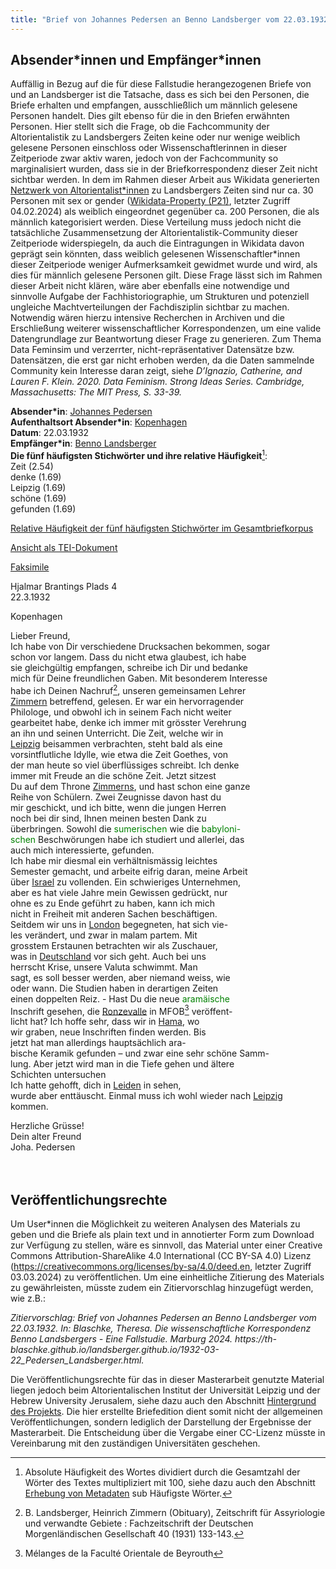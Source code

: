 ```yaml
---
title: "Brief von Johannes Pedersen an Benno Landsberger vom 22.03.1932"
---
```

::: {.callout-note collapse="true"}
## Absender\*innen und Empfänger\*innen

Auffällig in Bezug auf die für diese Fallstudie herangezogenen Briefe von und an Landsberger ist die Tatsache, dass es sich bei den Personen, die Briefe erhalten und empfangen, ausschließlich um männlich gelesene Personen handelt. Dies gilt ebenso für die in den Briefen erwähnten Personen. Hier stellt sich die Frage, ob die Fachcommunity der Altorientalistik zu Landsbergers Zeiten keine oder nur wenige weiblich gelesene Personen einschloss oder Wissenschaftlerinnen in dieser Zeitperiode zwar aktiv waren, jedoch von der Fachcommunity so marginalisiert wurden, dass sie in der Briefkorrespondenz dieser Zeit nicht sichtbar werden. In dem im Rahmen dieser Arbeit aus Wikidata generierten [Netzwerk von Altorientalist\*innen](index.qmd#kontextualisierung-der-korrespondenz) zu Landsbergers Zeiten sind nur ca. 30 Personen mit sex or gender ([Wikidata-Property (P21)](https://www.wikidata.org/wiki/Property:P21), letzter Zugriff 04.02.2024) als weiblich eingeordnet gegenüber ca. 200 Personen, die als männlich kategorisiert werden. Diese Verteilung muss jedoch nicht die tatsächliche Zusammensetzung der Altorientalistik-Community dieser Zeitperiode widerspiegeln, da auch die Eintragungen in Wikidata davon geprägt sein könnten, dass weiblich gelesenen Wissenschaftler\*innen dieser Zeitperiode weniger Aufmerksamkeit gewidmet wurde und wird, als dies für männlich gelesene Personen gilt. Diese Frage lässt sich im Rahmen dieser Arbeit nicht klären, wäre aber ebenfalls eine notwendige und sinnvolle Aufgabe der Fachhistoriographie, um Strukturen und potenziell ungleiche Machtverteilungen der Fachdisziplin sichtbar zu machen. Notwendig wären hierzu intensive Recherchen in Archiven und die Erschließung weiterer wissenschaftlicher Korrespondenzen, um eine valide Datengrundlage zur Beantwortung dieser Frage zu generieren. Zum Thema Data Feminsim und verzerrter, nicht-repräsentativer Datensätze bzw. Datensätzen, die erst gar nicht erhoben werden, da die Daten sammelnde Community kein Interesse daran zeigt, siehe *D’Ignazio, Catherine, and Lauren F. Klein. 2020. Data Feminism. Strong Ideas Series. Cambridge, Massachusetts: The MIT Press, S. 33-39.*
:::

**Absender\*in**: [Johannes Pedersen](https://www.wikidata.org/wiki/Q6039205)   
**Aufenthaltsort Absender\*in**: [Kopenhagen](https://www.geonames.org/2618425/copenhagen.html)  
**Datum**: 22.03.1932  
**Empfänger\*in**: [Benno Landsberger](http://www.wikidata.org/entity/Q67592)  
**Die fünf häufigsten Stichwörter und ihre relative Häufigkeit**^[Absolute Häufigkeit des Wortes dividiert durch die Gesamtzahl der Wörter des Textes multipliziert mit 100, siehe dazu auch den Abschnitt [Erhebung von Metadaten](editionsprinzipien.qmd#tbl-metadaten) sub Häufigste Wörter.]:  
Zeit (2.54)  
denke (1.69)  
Leipzig (1.69)  
schöne (1.69)  
gefunden (1.69)  

[Relative Häufigkeit der fünf häufigsten Stichwörter im Gesamtbriefkorpus](1932-03-22_Pedersen_Landsberger_wordfrequency.qmd){target="_blank"}  
 
[Ansicht als TEI-Dokument](files/letters/tei/1932-03-22_Pedersen_Landsberger.xml){target="_blank"}    

[Faksimile](files/letters/pdf/1932-03-22_Pedersen_Landsberger.pdf){target="_blank"}  

Hjalmar Brantings Plads 4  
22.3.1932  

Kopenhagen  

Lieber Freund,<br/>
Ich habe von Dir verschiedene Drucksachen bekommen, sogar<br/>
schon vor langem. Dass du nicht etwa glaubest, ich habe<br/>
sie gleichgültig empfangen, schreibe ich Dir und bedanke<br/>
mich für Deine freundlichen Gaben. Mit besonderem Interesse<br/>
habe ich Deinen Nachruf^[B. Landsberger, Heinrich Zimmern (Obituary), Zeitschrift für Assyriologie und verwandte Gebiete : Fachzeitschrift der Deutschen Morgenländischen Gesellschaft 40 (1931) 133-143.], unseren gemeinsamen Lehrer<br/>
[Zimmern](https://www.wikidata.org/wiki/Q115000) betreffend, gelesen. Er war ein hervorragender<br/>
Philologe, und obwohl ich in seinem Fach nicht weiter<br/>
gearbeitet habe, denke ich immer mit grösster Verehrung<br/>
an ihn und seinen Unterricht. Die Zeit, welche wir in<br/>
[Leipzig](https://www.geonames.org/2879137/kreisfreie-stadt-leipzig.html) beisammen verbrachten, steht bald als eine<br/>
vorsintflutliche Idylle, wie etwa die Zeit Goethes, von<br/>
der man heute so viel überflüssiges schreibt. Ich denke<br/>
immer mit Freude an die schöne Zeit. Jetzt sitzest<br/>
Du auf dem Throne [Zimmerns](https://www.wikidata.org/wiki/Q115000), und hast schon eine ganze<br/>
Reihe von Schülern. Zwei Zeugnisse davon hast du<br/>
mir geschickt, und ich bitte, wenn die jungen Herren<br/>
noch bei dir sind, Ihnen meinen besten Dank zu<br/>
überbringen. Sowohl die <span style="color:green;">sumerischen</span> wie die <span style="color:green;">babyloni-<br/>
schen</span> Beschwörungen habe ich studiert und allerlei, das<br/>
auch mich interessierte, gefunden.<br/>
Ich habe mir diesmal ein verhältnismässig leichtes<br/>
Semester gemacht, und arbeite eifrig daran, meine Arbeit<br/>
über [Israel](https://www.geonames.org/294640/state-of-israel.html) zu vollenden. Ein schwieriges Unternehmen,<br/>
aber es hat viele Jahre mein Gewissen gedrückt, nur<br/>
ohne es zu Ende geführt zu haben, kann ich mich<br/>
nicht in Freiheit mit anderen Sachen beschäftigen.<br/>
Seitdem wir uns in [London](https://www.geonames.org/2643743/london.html) begegneten, hat sich vie-<br/>
les verändert, und zwar in malam partem. Mit<br/>
grosstem Erstaunen betrachten wir als Zuschauer,<br/>
was in [Deutschland](https://www.wikidata.org/wiki/Q1206012) vor sich geht. Auch bei uns<br/>
herrscht Krise, unsere Valuta schwimmt. Man<br/>
sagt, es soll besser werden, aber niemand weiss, wie<br/>
oder wann. Die Studien haben in derartigen Zeiten<br/>
einen doppelten Reiz. - Hast Du die neue <span style="color:green;">aramäische</span><br/>
Inschrift gesehen, die [Ronzevalle](https://www.wikidata.org/wiki/Q12213939) in MFOB^[Mélanges de la Faculté Orientale de Beyrouth] veröffent-<br/>
licht hat? Ich hoffe sehr, dass wir in [Hama](https://www.geonames.org/170017/hamah.html), wo<br/>
wir graben, neue Inschriften finden werden. Bis<br/>
jetzt hat man allerdings hauptsächlich ara-<br/>
bische Keramik gefunden – und zwar eine sehr schöne Samm-<br/>
lung. Aber jetzt wird man in die Tiefe gehen und ältere<br/>
Schichten untersuchen<br/>
Ich hatte gehofft, dich in [Leiden](https://www.geonames.org/2751772/gemeente-leiden.html) in sehen,<br/>
wurde aber enttäuscht. Einmal muss ich wohl wieder nach [Leipzig](https://www.geonames.org/2879137/kreisfreie-stadt-leipzig.html)<br/>
kommen.<br/>

Herzliche Grüsse!<br/>
Dein alter Freund<br/>
Joha. Pedersen
<br/>
<br/>
<br/>

::: {.callout-warning collapse="true"}
## Veröffentlichungsrechte

Um User\*innen die Möglichkeit zu weiteren Analysen des Materials zu geben und die Briefe als plain text und in annotierter Form zum Download zur Verfügung zu stellen, wäre es sinnvoll, das Material unter einer Creative Commons Attribution-ShareAlike 4.0 International (CC BY-SA 4.0) Lizenz ([https://creativecommons.org/licenses/by-sa/4.0/deed.en](https://creativecommons.org/licenses/by-sa/4.0/deed.en), letzter Zugriff 03.03.2024) zu veröffentlichen. Um eine einheitliche Zitierung des Materials zu gewährleisten, müsste zudem ein Zitiervorschlag hinzugefügt werden, wie z.B.:

*Zitiervorschlag: Brief von Johannes Pedersen an Benno Landsberger vom 22.03.1932. In: Blaschke, Theresa. Die wissenschaftliche Korrespondenz Benno Landsbergers - Eine Fallstudie. Marburg 2024. https://th-blaschke.github.io/landsberger.github.io/1932-03-22_Pedersen_Landsberger.html.*

Die Veröffentlichungsrechte für das in dieser Masterarbeit genutzte Material liegen jedoch beim Altorientalischen Institut der Universität Leipzig und der Hebrew University Jerusalem, siehe dazu auch den Abschnitt [Hintergrund des Projekts](index.qmd#hintergrund-des-projekts). Die hier erstellte Briefedition dient somit nicht der allgemeinen Veröffentlichungen, sondern lediglich der Darstellung der Ergebnisse der Masterarbeit. Die Entscheidung über die Vergabe einer CC-Lizenz müsste in Vereinbarung mit den zuständigen Universitäten geschehen.
:::